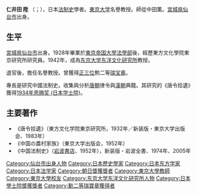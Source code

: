 {{blpunsourced|time=2017-03-10T07:45:53+00:00}}
'''仁井田 陞 ''' （{{lang|ja|にいだ のぼる}}；{{bd|1904年|1月1日|1966年|6月22日|}}），日本[[法制史|法制史]]學者。[[东京大学|東京大学]]名譽教授。師從中田薫。[[宮城県|宮城県]][[仙台市|仙台市]]出身。

== 生平  ==
[[宮城縣|宮城県]][[仙台市|仙台市]]出身。1928年畢業於[[东京大学|東京帝国大學]][[法学院|法學部]]後，經歷東方文化學院東京研究所研究員。1942年，成為[[东京大学东洋文化研究所|东京大学东洋文化研究所]]教授。

退官後，擔任名譽教授。曾獲得[[正三位|正三位]]勲二等[[瑞寶章|瑞宝章]]。

專長是研究中國法制史。收集與分析[[唐朝|唐朝]]律令與[[漢朝|漢朝]]典籍。其研究的《唐令拾遺》獲得[[1934年|1934年]][[恩赐奖_(日本学士院)|恩赐奖 (日本学士院)]]。

== 主要著作 ==
* 《唐令拾遺》（東方文化学院東京研究所，1932年／新装版・東京大学出版会、1983年）
* 《中国の農村家族》（東京大学出版会，1952年）
* 《中国法制史》（[[岩波書店|岩波書店]]、1952年），新装版・岩波全書、1974年、2005年

{{Authority control}}
{{DEFAULTSORT:Niida, Noboru}}
[[Category:仙台市出身人物|Category:仙台市出身人物]]
[[Category:日本歷史學家|Category:日本歷史學家]]
[[Category:日本东方学家|Category:日本东方学家]]
[[Category:日本法学家|Category:日本法学家]]
[[Category:朝日獎獲獎者|Category:朝日獎獲獎者]]
[[Category:東京大學教師|Category:東京大學教師]]
[[Category:東京大學校友|Category:東京大學校友]]
[[Category:东京大学东洋文化研究所人物|Category:东京大学东洋文化研究所人物]]
[[Category:日本學士院獎獲獎者|Category:日本學士院獎獲獎者]]
[[Category:勳二等瑞寶章獲得者|Category:勳二等瑞寶章獲得者]]